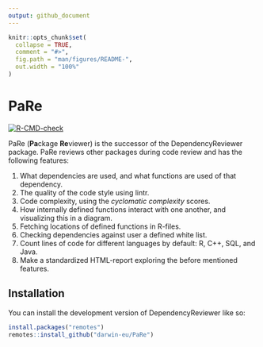 ```yaml
---
output: github_document
---
```


<!-- README.md is generated from README.Rmd. Please edit that file -->

```r
knitr::opts_chunk$set(
  collapse = TRUE,
  comment = "#>",
  fig.path = "man/figures/README-",
  out.width = "100%"
)
```

# PaRe

<!-- badges: start -->
[![R-CMD-check](https://github.com/darwin-eu-dev/PaRe/actions/workflows/R-CMD-check.yaml/badge.svg)](https://github.com/darwin-eu-dev/PaRe/actions/workflows/R-CMD-check.yaml)
<!-- badges: end -->

PaRe (**Pa**ckage **Re**viewer) is the successor of the DependencyReviewer package. PaRe reviews other packages during code review and has the following features:

1. What dependencies are used, and what functions are used of that dependency.
2. The quality of the code style using lintr.
3. Code complexity, using the *cyclomatic complexity* scores.
4. How internally defined functions interact with one another, and visualizing this in a diagram.
5. Fetching locations of defined functions in R-files.
6. Checking dependencies against user a defined white list.
7. Count lines of code for different languages by default: R, C++, SQL, and Java.
8. Make a standardized HTML-report exploring the before mentioned features.

## Installation <a name="Installation"></a>

You can install the development version of DependencyReviewer like so:
```r
install.packages("remotes")
remotes::install_github("darwin-eu/PaRe")
```
